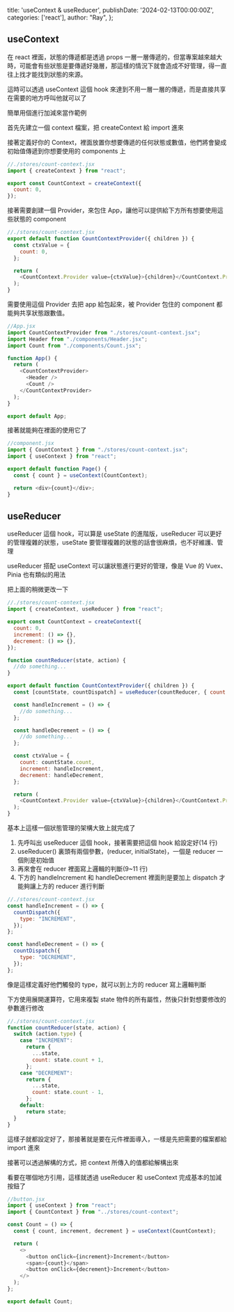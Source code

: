   title: 'useContext & useReducer',
  publishDate: '2024-02-13T00:00:00Z',
  categories: ['react'],
  author: "Ray",
};


## useContext

在 react 裡面，狀態的傳遞都是透過 props 一層一層傳遞的，但當專案越來越大時，可能會有些狀態是要傳遞好幾層，那這樣的情況下就會造成不好管理，得一直往上找才能找到狀態的來源。

這時可以透過 useContext 這個 hook 來達到不用一層一層的傳遞，而是直接共享在需要的地方呼叫他就可以了

簡單用個進行加減來當作範例

首先先建立一個 context 檔案，把 createContext 給 import 進來

接著定義好你的 Context，裡面放置你想要傳遞的任何狀態或數值，他們將會變成初始值傳遞到你想要使用的 components 上

```js
//./stores/count-context.jsx
import { createContext } from "react";

export const CountContext = createContext({
  count: 0,
});
```

接著需要創建一個 Provider，來包住 App，讓他可以提供給下方所有想要使用這些狀態的 component

```js
//./stores/count-context.jsx
export default function CountContextProvider({ children }) {
  const ctxValue = {
    count: 0,
  };

  return (
    <CountContext.Provider value={ctxValue}>{children}</CountContext.Provider>
  );
}
```

需要使用這個 Provider 去把 app 給包起來，被 Provider 包住的 component 都能夠共享狀態跟數值。

```js
//App.jsx
import CountContextProvider from "./stores/count-context.jsx";
import Header from "./components/Header.jsx";
import Count from "./components/Count.jsx";

function App() {
  return (
    <CountContextProvider>
      <Header />
      <Count />
    </CountContextProvider>
  );
}

export default App;
```

接著就能夠在裡面的使用它了

```js
//component.jsx
import { CountContext } from "./stores/count-context.jsx";
import { useContext } from "react";

export default function Page() {
  const { count } = useContext(CountContext);

  return <div>{count}</div>;
}
```

## useReducer

useReducer 這個 hook，可以算是 useState 的進階版，useReducer 可以更好的管理複雜的狀態，useState 要管理複雜的狀態的話會很麻煩，也不好維護、管理

useReducer 搭配 useContext 可以讓狀態進行更好的管理，像是 Vue 的 Vuex、Pinia 也有類似的用法

把上面的稍微更改一下

```js
//./stores/count-context.jsx
import { createContext, useReducer } from "react";

export const CountContext = createContext({
  count: 0,
  increment: () => {},
  decrement: () => {},
});

function countReducer(state, action) {
  //do something...
}

export default function CountContextProvider({ children }) {
  const [countState, countDispatch] = useReducer(countReducer, { count: 0 });

  const handleIncrement = () => {
    //do something...
  };

  const handleDecrement = () => {
    //do something...
  };

  const ctxValue = {
    count: countState.count,
    increment: handleIncrement,
    decrement: handleDecrement,
  };

  return (
    <CountContext.Provider value={ctxValue}>{children}</CountContext.Provider>
  );
}
```

基本上這樣一個狀態管理的架構大致上就完成了

1. 先呼叫出 useReducer 這個 hook，接著需要把這個 hook 給設定好(14 行)
2. useReducer() 裏頭有兩個參數，(reducer, initialState)，一個是 reducer 一個則是初始值
3. 再來會在 reducer 裡面寫上邏輯的判斷(9~11 行)
4. 下方的 handleIncrement 和 handleDecrement 裡面則是要加上 dispatch 才能夠讓上方的 reducer 進行判斷

```js
//./stores/count-context.jsx
const handleIncrement = () => {
  countDispatch({
    type: "INCREMENT",
  });
};

const handleDecrement = () => {
  countDispatch({
    type: "DECREMENT",
  });
};
```

像是這樣定義好他們觸發的 type，就可以到上方的 reducer 寫上邏輯判斷

下方使用展開運算符，它用來複製 state 物件的所有屬性，然後只針對想要修改的參數進行修改

```js
//./stores/count-context.jsx
function countReducer(state, action) {
  switch (action.type) {
    case "INCREMENT":
      return {
        ...state,
        count: state.count + 1,
      };
    case "DECREMENT":
      return {
        ...state,
        count: state.count - 1,
      };
    default:
      return state;
  }
}
```

這樣子就都設定好了，那接著就是要在元件裡面導入，一樣是先把需要的檔案都給 import 進來

接著可以透過解構的方式，把 context 所傳入的值都給解構出來

看要在哪個地方引用，這樣就透過 useReducer 和 useContext 完成基本的加減按鈕了

```js
//button.jsx
import { useContext } from "react";
import { CountContext } from "../stores/count-context";

const Count = () => {
  const { count, increment, decrement } = useContext(CountContext);

  return (
    <>
      <button onClick={increment}>Increment</button>
      <span>{count}</span>
      <button onClick={decrement}>Increment</button>
    </>
  );
};

export default Count;
```
